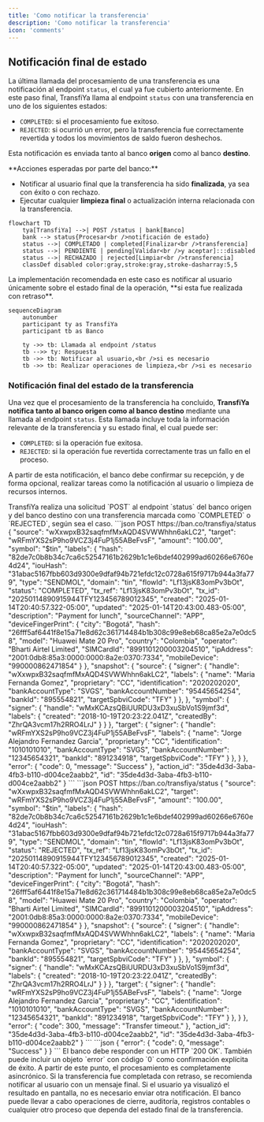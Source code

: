 ```yaml
---
title: 'Como notificar la transferencia'
description: 'Como notificar la transferencia'
icon: 'comments'
---
```


## Notificación final de estado

La última llamada del procesamiento de una transferencia es una notificación al endpoint `status`, el cual ya fue cubierto anteriormente. En este paso final, TransfiYa llama al endpoint `status` con una transferencia en uno de los siguientes estados:

- `COMPLETED`: si el procesamiento fue exitoso.
- `REJECTED`: si ocurrió un error, pero la transferencia fue correctamente revertida y todos los movimientos de saldo fueron deshechos.

Esta notificación es enviada tanto al banco **origen** como al banco **destino**.

<Info>
**Acciones esperadas por parte del banco:**

- Notificar al usuario final que la transferencia ha sido **finalizada**, ya sea con éxito o con rechazo.
- Ejecutar cualquier **limpieza final** o actualización interna relacionada con la transferencia.
</Info>

```mermaid
flowchart TD
    tya[TransfiYa] -->| POST /status | bank[Banco]
    bank --> status{Procesar<br />notificación de estado}
    status -->| COMPLETADO | completed[Finalizar<br />transferencia]
    status -->| PENDIENTE | pending[Validar<br />y aceptar]:::disabled
    status -->| RECHAZADO | rejected[Limpiar<br />transferencia]
    classDef disabled color:gray,stroke:gray,stroke-dasharray:5,5
```
<Info>
La implementación recomendada en este caso es notificar al usuario únicamente sobre el estado final de la operación, **si esta fue realizada con retraso**.
</Info>


```mermaid
sequenceDiagram
	autonumber
	participant ty as TransfiYa
	participant tb as Banco

	ty ->> tb: Llamada al endpoint /status
	tb -->> ty: Respuesta
	tb ->> tb: Notificar al usuario,<br />si es necesario
	tb ->> tb: Realizar operaciones de limpieza,<br />si es necesario

```

### Notificación final del estado de la transferencia

Una vez que el procesamiento de la transferencia ha concluido, **TransfiYa notifica tanto al banco origen como al banco destino** mediante una llamada al endpoint `status`. Esta llamada incluye toda la información relevante de la transferencia y su estado final, el cual puede ser:

- `COMPLETED`: si la operación fue exitosa.
- `REJECTED`: si la operación fue revertida correctamente tras un fallo en el proceso.

A partir de esta notificación, el banco debe confirmar su recepción, y de forma opcional, realizar tareas como la notificación al usuario o limpieza de recursos internos.

<Steps>

<Step title="TransfiYa llama al endpoint `status` con la transferencia finalizada">
TransfiYa realiza una solicitud `POST` al endpoint `status` del banco origen y del banco destino con una transferencia marcada como `COMPLETED` o `REJECTED`, según sea el caso.
<Tabs>
    <Tab title="Request Completed">
    ```json
    POST https://ban.co/transfiya/status
    {
        "source": "wXxwpxB32saqfmfMxAQD4SVWWhhn6akLC2",
        "target": "wRFmYXS2sP9ho9VCZ3j4FuP1j55ABeFvsF",
        "amount": "100.00",
        "symbol": "$tin",
        "labels": {
            "hash": "82de7c0b8b34c7ca6c52547161b2629b1c1e6bdef402999ad60266e6760e4d24",
            "iouHash": "31abac5167fbb603d9300e9dfaf94b721efdc12c0728a615f9717b944a3fa779",
            "type": "SENDMOL",
            "domain": "tin",
            "flowId": "Lf13jsK83omPv3bOt",
            "status": "COMPLETED",
            "tx_ref": "Lf13jsK83omPv3bOt",
            "tx_id": "20250114890915944TFY123456789012345",
            "created": "2025-01-14T20:40:57.322-05:00",
            "updated": "2025-01-14T20:43:00.483-05:00",
            "description": "Payment for lunch",
            "sourceChannel": "APP",
            "deviceFingerPrint": {
            "city": "Bogotá",
            "hash": "26fff5af6441f8e15a71e8d62c361714484b1b308c99e8eb68ca85e2a7e0dc58",
            "model": "Huawei Mate 20 Pro",
            "country": "Colombia",
            "operator": "Bharti Airtel Limited",
            "SIMCardId": "8991101200003204510",
            "ipAddress": "2001:0db8:85a3:0000:0000:8a2e:0370:7334",
            "mobileDevice": "990000862471854"
            }
        },
        "snapshot": {
            "source": {
            "signer": {
                "handle": "wXxwpxB32saqfmfMxAQD4SVWWhhn6akLC2",
                "labels": {
                "name": "Maria Fernanda Gomez",
                "proprietary": "CC",
                    "identification": "2020202020",
                "bankAccountType": "SVGS",
                "bankAccountNumber": "95445654254",
                "bankId": "895554821",
                "targetSpbviCode": "TFY"
                }
            },
            },
            "symbol": {
            "signer": {
                "handle": "wMxKCAzsQBiUURDU3xD3xuSbVo1S9jmf3d",
                "labels": {
                "created": "2018-10-19T20:23:22.041Z",
                "createdBy": "ZhrQA3vcm17h2RRO4LrJ"
                }
            }
            },
            "target": {
            "signer": {
                "handle": "wRFmYXS2sP9ho9VCZ3j4FuP1j55ABeFvsF",
                "labels": {
                "name": "Jorge Alejandro Fernandez Garcia",
                "proprietary": "CC",
                    "identification": "1010101010",
                "bankAccountType": "SVGS",
                "bankAccountNumber": "12345654321",
                "bankId": "891234918",
                "targetSpbviCode": "TFY"
                }
            },
            }
        },
        "error": {
            "code": 0,
            "message": "Success"
        },
        "action_id": "35de4d3d-3aba-4fb3-b110-d004ce2aabb2",
        "id": "35de4d3d-3aba-4fb3-b110-d004ce2aabb2"
        }
    ```
    </Tab>
    <Tab title="Request Rejected">
    ```json
    POST https://ban.co/transfiya/status
    {
        "source": "wXxwpxB32saqfmfMxAQD4SVWWhhn6akLC2",
        "target": "wRFmYXS2sP9ho9VCZ3j4FuP1j55ABeFvsF",
        "amount": "100.00",
        "symbol": "$tin",
        "labels": {
            "hash": "82de7c0b8b34c7ca6c52547161b2629b1c1e6bdef402999ad60266e6760e4d24",
            "iouHash": "31abac5167fbb603d9300e9dfaf94b721efdc12c0728a615f9717b944a3fa779",
            "type": "SENDMOL",
            "domain": "tin",
            "flowId": "Lf13jsK83omPv3bOt",
            "status": "REJECTED",
            "tx_ref": "Lf13jsK83omPv3bOt",
            "tx_id": "20250114890915944TFY123456789012345",
            "created": "2025-01-14T20:40:57.322-05:00",
            "updated": "2025-01-14T20:43:00.483-05:00",
            "description": "Payment for lunch",
            "sourceChannel": "APP",
            "deviceFingerPrint": {
            "city": "Bogotá",
            "hash": "26fff5af6441f8e15a71e8d62c361714484b1b308c99e8eb68ca85e2a7e0dc58",
            "model": "Huawei Mate 20 Pro",
            "country": "Colombia",
            "operator": "Bharti Airtel Limited",
            "SIMCardId": "8991101200003204510",
            "ipAddress": "2001:0db8:85a3:0000:0000:8a2e:0370:7334",
            "mobileDevice": "990000862471854"
            }
        },
        "snapshot": {
            "source": {
            "signer": {
                "handle": "wXxwpxB32saqfmfMxAQD4SVWWhhn6akLC2",
                "labels": {
                "name": "Maria Fernanda Gomez",
                "proprietary": "CC",
                    "identification": "2020202020",
                "bankAccountType": "SVGS",
                "bankAccountNumber": "95445654254",
                "bankId": "895554821",
                "targetSpbviCode": "TFY"
                }
            },
            },
            "symbol": {
            "signer": {
                "handle": "wMxKCAzsQBiUURDU3xD3xuSbVo1S9jmf3d",
                "labels": {
                "created": "2018-10-19T20:23:22.041Z",
                "createdBy": "ZhrQA3vcm17h2RRO4LrJ"
                }
            }
            },
            "target": {
            "signer": {
                "handle": "wRFmYXS2sP9ho9VCZ3j4FuP1j55ABeFvsF",
                "labels": {
                "name": "Jorge Alejandro Fernandez Garcia",
                "proprietary": "CC",
                    "identification": "1010101010",
                "bankAccountType": "SVGS",
                "bankAccountNumber": "12345654321",
                "bankId": "891234918",
                "targetSpbviCode": "TFY"
                }
            },
            }
        },
        "error": {
            "code": 300,
            "message": "Transfer timeout."
        },
        "action_id": "35de4d3d-3aba-4fb3-b110-d004ce2aabb2",
        "id": "35de4d3d-3aba-4fb3-b110-d004ce2aabb2"
        }
    ```
    </Tab>
    <Tab title="Response">
    ```json
    {
        "error": {
            "code": 0,
            "message": "Success"
        }
    }
    ```
    </Tab>
  </Tabs>
</Step>

<Step title="El banco responde confirmando la recepción de la notificación">
El banco debe responder con un HTTP `200 OK`. También puede incluir un objeto `error` con código `0` como confirmación explícita de éxito. A partir de este punto, el procesamiento es completamente asincrónico.
</Step>

<Step title="El banco notifica al usuario final (si es necesario)">
Si la transferencia fue completada con retraso, se recomienda notificar al usuario con un mensaje final. Si el usuario ya visualizó el resultado en pantalla, no es necesario enviar otra notificación.
</Step>

<Step title="El banco realiza limpieza o actualizaciones internas (si aplica)">
El banco puede llevar a cabo operaciones de cierre, auditoría, registros contables o cualquier otro proceso que dependa del estado final de la transferencia.
</Step>

</Steps>
